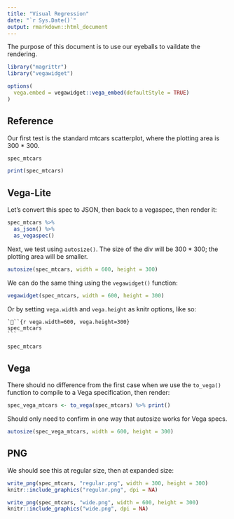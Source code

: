 ```yaml
---
title: "Visual Regression"
date: "`r Sys.Date()`"
output: rmarkdown::html_document
---
```


The purpose of this document is to use our eyeballs to vaildate the rendering.

```r
library("magrittr")
library("vegawidget")

options(
  vega.embed = vegawidget::vega_embed(defaultStyle = TRUE)
)
```

## Reference 

Our first test is the standard mtcars scatterplot, where the plotting area is 300 * 300.

```r
spec_mtcars
```

```r
print(spec_mtcars)
```

## Vega-Lite 

Let's convert this spec to JSON, then back to a vegaspec, then render it:

```r
spec_mtcars %>%
  as_json() %>%
  as_vegaspec()
```

Next, we test using `autosize()`. The size of the div will be 300 * 300; the plotting area will be smaller.

```r
autosize(spec_mtcars, width = 600, height = 300)
```

We can do the same thing using the `vegawidget()` function:

```r
vegawidget(spec_mtcars, width = 600, height = 300)
```

Or by setting `vega.width` and `vega.height` as knitr options, like so:

    ```{r vega.width=600, vega.height=300}
    spec_mtcars
    ```

```r
spec_mtcars
```

## Vega

There should no difference from the first case when we use the `to_vega()` function to compile to a Vega specification, then render:

```r
spec_vega_mtcars <- to_vega(spec_mtcars) %>% print()
```

Should only need to confirm in one way that autosize works for Vega specs.

```r
autosize(spec_vega_mtcars, width = 600, height = 300)
```

## PNG

We should see this at regular size, then at expanded size:

```r
write_png(spec_mtcars, "regular.png", width = 300, height = 300)
knitr::include_graphics("regular.png", dpi = NA)
```

```r
write_png(spec_mtcars, "wide.png", width = 600, height = 300)
knitr::include_graphics("wide.png", dpi = NA)
```


